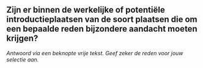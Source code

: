 

## Zijn er binnen de werkelijke of potentiële introductieplaatsen van de soort plaatsen die om een bepaalde reden bijzondere aandacht moeten krijgen?

*Antwoord via een beknopte vrije tekst. Geef zeker de reden voor jouw selectie aan.*





&nbsp;


